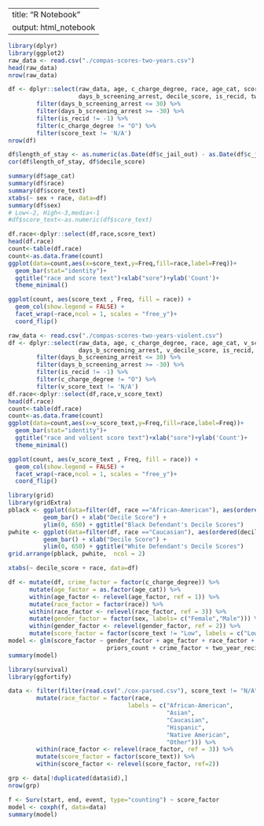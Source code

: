 ---
title: "R Notebook"
output: html_notebook
 ---
```r
library(dplyr)
library(ggplot2)
raw_data <- read.csv("./compas-scores-two-years.csv")
head(raw_data)
nrow(raw_data)
```

```r
df <- dplyr::select(raw_data, age, c_charge_degree, race, age_cat, score_text, sex, priors_count, 
                    days_b_screening_arrest, decile_score, is_recid, two_year_recid, c_jail_in, c_jail_out) %>% 
        filter(days_b_screening_arrest <= 30) %>%
        filter(days_b_screening_arrest >= -30) %>%
        filter(is_recid != -1) %>%
        filter(c_charge_degree != "O") %>%
        filter(score_text != 'N/A')
nrow(df)
```

```r
df$length_of_stay <- as.numeric(as.Date(df$c_jail_out) - as.Date(df$c_jail_in))
cor(df$length_of_stay, df$decile_score)
```

```r
summary(df$age_cat)
summary(df$race)
summary(df$score_text)
xtabs(~ sex + race, data=df)
summary(df$sex)
# Low<-2, High<-3,media<-1
#df$score_text<-as.numeric(df$score_text)
```

```r
df.race<-dplyr::select(df,race,score_text)
head(df.race)
count<-table(df.race)
count<-as.data.frame(count)
ggplot(data=count,aes(x=score_text,y=Freq,fill=race,label=Freq))+
  geom_bar(stat="identity")+
  ggtitle("race and score text")+xlab("sore")+ylab('Count')+
  theme_minimal()
```

```r
ggplot(count, aes(score_text , Freq, fill = race)) +
  geom_col(show.legend = FALSE) +
  facet_wrap(~race,ncol = 1, scales = "free_y")+
  coord_flip()
```

```r
raw_data <- read.csv("./compas-scores-two-years-violent.csv")
df <- dplyr::select(raw_data, age, c_charge_degree, race, age_cat, v_score_text, sex, priors_count, 
                    days_b_screening_arrest, v_decile_score, is_recid, two_year_recid) %>% 
        filter(days_b_screening_arrest <= 30) %>%
        filter(days_b_screening_arrest >= -30) %>% 
        filter(is_recid != -1) %>%
        filter(c_charge_degree != "O") %>%
        filter(v_score_text != 'N/A')
df.race<-dplyr::select(df,race,v_score_text)
head(df.race)
count<-table(df.race)
count<-as.data.frame(count)
ggplot(data=count,aes(x=v_score_text,y=Freq,fill=race,label=Freq))+
  geom_bar(stat="identity")+
  ggtitle("race and volient score text")+xlab("sore")+ylab('Count')+
  theme_minimal()
```

```r
ggplot(count, aes(v_score_text , Freq, fill = race)) +
  geom_col(show.legend = FALSE) +
  facet_wrap(~race,ncol = 1, scales = "free_y")+
  coord_flip()
```

```r
library(grid)
library(gridExtra)
pblack <- ggplot(data=filter(df, race =="African-American"), aes(ordered(decile_score))) + 
          geom_bar() + xlab("Decile Score") +
          ylim(0, 650) + ggtitle("Black Defendant's Decile Scores")
pwhite <- ggplot(data=filter(df, race =="Caucasian"), aes(ordered(decile_score))) + 
          geom_bar() + xlab("Decile Score") +
          ylim(0, 650) + ggtitle("White Defendant's Decile Scores")
grid.arrange(pblack, pwhite,  ncol = 2)
```


```r
xtabs(~ decile_score + race, data=df)
```

```r
df <- mutate(df, crime_factor = factor(c_charge_degree)) %>%
      mutate(age_factor = as.factor(age_cat)) %>%
      within(age_factor <- relevel(age_factor, ref = 1)) %>%
      mutate(race_factor = factor(race)) %>%
      within(race_factor <- relevel(race_factor, ref = 3)) %>%
      mutate(gender_factor = factor(sex, labels= c("Female","Male"))) %>%
      within(gender_factor <- relevel(gender_factor, ref = 2)) %>%
      mutate(score_factor = factor(score_text != "Low", labels = c("LowScore","HighScore")))
model <- glm(score_factor ~ gender_factor + age_factor + race_factor +
                            priors_count + crime_factor + two_year_recid, family="binomial", data=df)
summary(model)
```

```r
library(survival)
library(ggfortify)

data <- filter(filter(read.csv("./cox-parsed.csv"), score_text != "N/A"), end > start) %>%
        mutate(race_factor = factor(race,
                                  labels = c("African-American", 
                                             "Asian",
                                             "Caucasian", 
                                             "Hispanic", 
                                             "Native American",
                                             "Other"))) %>%
        within(race_factor <- relevel(race_factor, ref = 3)) %>%
        mutate(score_factor = factor(score_text)) %>%
        within(score_factor <- relevel(score_factor, ref=2))

grp <- data[!duplicated(data$id),]
nrow(grp)
```

```r
f <- Surv(start, end, event, type="counting") ~ score_factor
model <- coxph(f, data=data)
summary(model)
```
